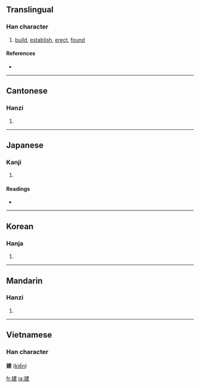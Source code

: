 ==Translingual==

===Han character===
{{Han char|rn=54|rad=廴|as=06|sn=9|four=1540<sub>0</sub>|canj=弓大中手 (NKLQ)}}

# [[build]], [[establish]], [[erect]], [[found]]

====References====
* {{Han ref|kx=0353.040|dkj=09574|dj=0667.050|hdz=10404.100|uh=5EFA|ud=24314|bh=ABD8|bd=43992}}

----

==Cantonese==

===Hanzi===
{{yue-hanzi|jyut=|y=gin3}}

# {{defn|Cantonese}}

----

==Japanese==

===Kanji===
{{ja-kanji|grade=4|rs=廴06}}

# {{defn|Japanese}}

====Readings====
* {{ja-readings|on=[[けん]] (ken), [[こん]] (kon)
|kun=[[たてる]] (tateru)
}}

----

==Korean==

===Hanja===
{{ko-hanja|hangeul=건|rv=geon|mr=kŏn}}

# {{defn|Korean}}

----

==Mandarin==

===Hanzi===
{{cmn-hanzi|pin=[[jiàn]] ([[jian4]]), [[niàn]] ([[nian4]])|wg=chien<sup>4</sup>, nien<sup>4</sup>}}

# {{defn|Mandarin}}

----

==Vietnamese==
===Han character===
'''建''' ([[kiến]])

[[fr:建]]
[[ja:建]]